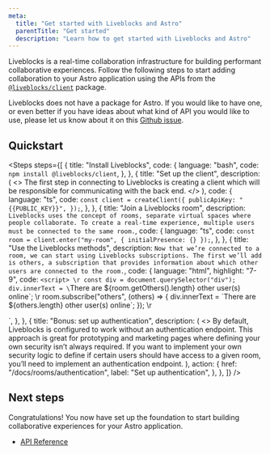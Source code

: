 ```yaml
---
meta:
  title: "Get started with Liveblocks and Astro"
  parentTitle: "Get started"
  description: "Learn how to get started with Liveblocks and Astro"
---
```


Liveblocks is a real-time collaboration infrastructure for building performant
collaborative experiences. Follow the following steps to start adding
collaboration to your Astro application using the APIs from the
[`@liveblocks/client`](/docs/api-reference/liveblocks-client) package.

<Banner title="Official package">

Liveblocks does not have a package for Astro. If you would like to have one, or
even better if you have ideas about what kind of API you would like to use,
please let us know about it on this
[Github issue](https://github.com/liveblocks/liveblocks/issues/1).

</Banner>

## Quickstart

<Steps
  steps={[
    {
      title: "Install Liveblocks",
      code: {
        language: "bash",
        code: `npm install @liveblocks/client`,
      },
    },
    {
      title: "Set up the client",
      description: (
        <>
          The first step in connecting to Liveblocks is creating a client which
          will be responsible for communicating with the back end.
        </>
      ),
      code: {
        language: "ts",
        code: `const client = createClient({
  publicApiKey: "{{PUBLIC_KEY}}",
});`,
      },
    },
    {
      title: "Join a Liveblocks room",
      description: `Liveblocks uses the concept of rooms, separate virtual spaces where people collaborate. To create a real-time experience, multiple users must be connected to the same room.`,
      code: {
        language: "ts",
        code: `const room = client.enter("my-room", { initialPresence: {} });`,
      },
    },
    {
      title: "Use the Liveblocks methods",
      description: `Now that we’re connected to a room, we can start using Liveblocks subscriptions. The first we’ll add is others, a subscription that provides information about which other users are connected to the room.`,
      code: {
        language: "html",
        highlight: "7-9",
        code: `<script>
  \r
  const div = document.querySelector("div");
  div.innerText = \`There are \${room.getOthers().length} other user(s) online\`;
  \r
  room.subscribe("others", (others) => {
    div.innerText = \`There are \${others.length} other user(s) online\`;
  });
</script>
\r
<div></div>
`,
      },
    },
    {
      title: "Bonus: set up authentication",
      description: (
        <>
          By default, Liveblocks is configured to work without an authentication
          endpoint. This approach is great for prototyping and marketing pages
          where defining your own security isn’t always required. If you want to
          implement your own security logic to define if certain users should
          have access to a given room, you’ll need to implement an
          authentication endpoint.
        </>
      ),
      action: {
        href: "/docs/rooms/authentication",
        label: "Set up authentication",
      },
    },
  ]}
/>

## Next steps

Congratulations! You now have set up the foundation to start building
collaborative experiences for your Astro application.

- [API Reference](/docs/api-reference/liveblocks-client)
